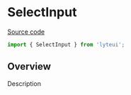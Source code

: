 
<Meta title="Form/SelectInput" component={SelectInput} />

# SelectInput

[Source code](https://github.com/chewhx/lyteui/blob/main/src/components/SelectInput/SelectInput.tsx)

```jsx
import { SelectInput } from 'lyteui';
```

## Overview

Description

<Canvas>
	<SelectInput
		label="Lyte Ventures"
		description="This is a description"
		placeholder="Select one"
		data={['Advance', 'Boost', 'LyteMoney', 'LytePay', 'Lyte Ventures']}
	/>
</Canvas>
